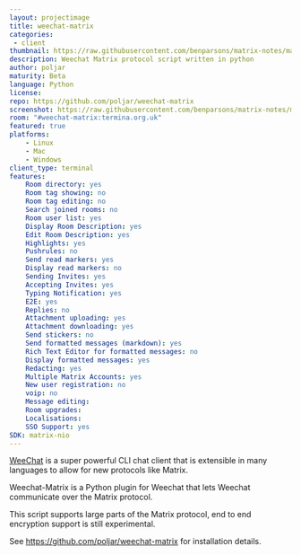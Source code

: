 ```yaml
---
layout: projectimage
title: weechat-matrix
categories: 
 - client
thumbnail: https://raw.githubusercontent.com/benparsons/matrix-notes/master/twim/weechat-matrix.png
description: Weechat Matrix protocol script written in python
author: poljar
maturity: Beta
language: Python
license: 
repo: https://github.com/poljar/weechat-matrix
screenshot: https://raw.githubusercontent.com/benparsons/matrix-notes/master/twim/weechat-matrix.png
room: "#weechat-matrix:termina.org.uk"
featured: true
platforms:
    - Linux
    - Mac
    - Windows
client_type: terminal
features:
    Room directory: yes
    Room tag showing: no
    Room tag editing: no
    Search joined rooms: no
    Room user list: yes
    Display Room Description: yes
    Edit Room Description: yes
    Highlights: yes
    Pushrules: no
    Send read markers: yes
    Display read markers: no
    Sending Invites: yes
    Accepting Invites: yes
    Typing Notification: yes
    E2E: yes
    Replies: no
    Attachment uploading: yes
    Attachment downloading: yes
    Send stickers: no
    Send formatted messages (markdown): yes
    Rich Text Editor for formatted messages: no
    Display formatted messages: yes
    Redacting: yes
    Multiple Matrix Accounts: yes
    New user registration: no
    voip: no
    Message editing: 
    Room upgrades: 
    Localisations: 
    SSO Support: yes
SDK: matrix-nio
---
```


[WeeChat](https://weechat.org/) is a super powerful CLI chat client that is extensible in many languages to allow for new protocols like Matrix.

Weechat-Matrix is a Python plugin for Weechat that lets Weechat communicate over the Matrix protocol.

This script supports large parts of the Matrix protocol, end to end encryption support is still experimental.

See <https://github.com/poljar/weechat-matrix> for installation details.
